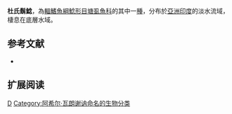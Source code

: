 {{Speciesbox 
| taxon = Clarias dussumieri
| status = NE
| status_system = IUCN3.1
| authority = [[Achille_Valenciennes|Valenciennes]], 1840
| synonyms = *''Clarias dussumieri dussumieri''<br /><small>Valenciennes, 1840</small>
}}

'''杜氏鬍鯰'''，為[[輻鰭魚綱|輻鰭魚綱]][[鯰形目|鯰形目]][[塘虱魚科|塘虱魚科]]的其中一[[種|種]]，分布於[[亞洲|亞洲]][[印度|印度]]的淡水流域，棲息在底層水域。

==参考文献==
*{{FishBase_species|genus=Clarias|species=dussumieri|year=2011|month=12}}

== 扩展阅读 ==
{{refbegin}}
{{wikispecies-inline|Clarias dussumieri|杜氏鬍鯰}}
{{refend}}
{{Taxonbar|from=Q5877031}}

[[Category:鬍鯰屬|D]]
[[Category:阿希尔·瓦朗谢讷命名的生物分类|Category:阿希尔·瓦朗谢讷命名的生物分类]]